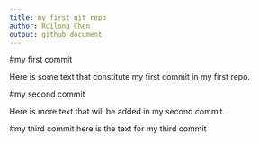 ```yaml
---
title: my first git repo
author: Ruilong Chen
output: github_document
---
```


#my first commit

Here is some text that constitute my first commit in my first repo.


#my second commit

Here is more text that will be added in my second commit.


#my third commit
here is the text for my third commit
